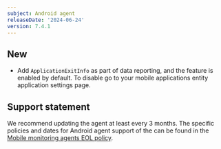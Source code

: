 ```yaml
---
subject: Android agent
releaseDate: '2024-06-24'
version: 7.4.1
---
```


## New

* Add `ApplicationExitInfo` as part of data reporting, and the feature is enabled by default. To disable go to your mobile applications entity application settings page.

## Support statement

We recommend updating the agent at least every 3 months. The specific policies and dates for Android agent support of the can be found in the [Mobile monitoring agents EOL policy](/docs/mobile-monitoring/new-relic-mobile/get-started/mobile-agents-eol-policy/#android-eol).
